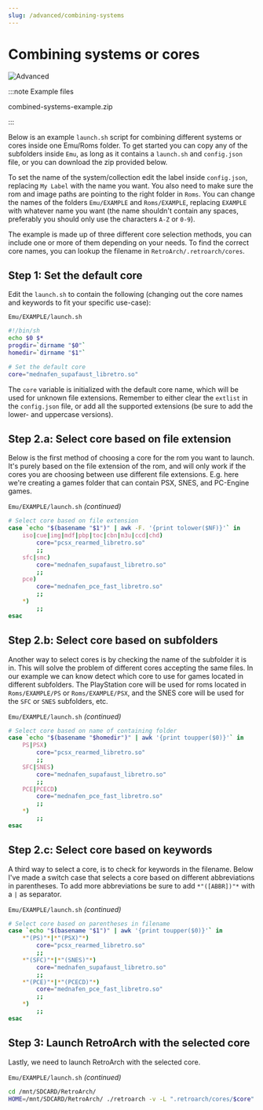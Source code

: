 ```yaml
---
slug: /advanced/combining-systems
---
```




# Combining systems or cores

![Advanced](https://user-images.githubusercontent.com/98862735/178853223-10d53d46-3d80-4d44-95d6-3cd345a730e1.png)


:::note Example files

<IconLink href="https://github.com/OnionUI/Onion/files/9717818/combined-systems-example.zip" icon="folder_zip">combined-systems-example.zip</IconLink>

:::

Below is an example `launch.sh` script for combining different systems or cores inside one Emu/Roms folder. To get started you can copy any of the subfolders inside `Emu`, as long as it contains a `launch.sh` and `config.json` file, or you can download the zip provided below.

To set the name of the system/collection edit the label inside `config.json`, replacing `My Label` with the name you want. You also need to make sure the rom and image paths are pointing to the right folder in `Roms`. You can change the names of the folders `Emu/EXAMPLE` and `Roms/EXAMPLE`, replacing `EXAMPLE` with whatever name you want (the name shouldn't contain any spaces, preferably you should only use the characters `A-Z` or `0-9`).

The example is made up of three different core selection methods, you can include one or more of them depending on your needs. To find the correct core names, you can lookup the filename in `RetroArch/.retroarch/cores`.

## Step 1: Set the default core

Edit the `launch.sh` to contain the following (changing out the core names and keywords to fit your specific use-case):

`Emu/EXAMPLE/launch.sh`
```sh
#!/bin/sh
echo $0 $*
progdir=`dirname "$0"`
homedir=`dirname "$1"`

# Set the default core
core="mednafen_supafaust_libretro.so"
```

The `core` variable is initialized with the default core name, which will be used for unknown file extensions. Remember to either clear the `extlist` in the `config.json` file, or add all the supported extensions (be sure to add the lower- and uppercase versions).

## Step 2.a: Select core based on file extension

Below is the first method of choosing a core for the rom you want to launch. It's purely based on the file extension of the rom, and will only work if the cores you are choosing between use different file extensions. E.g. here we're creating a games folder that can contain PSX, SNES, and PC-Engine games.

`Emu/EXAMPLE/launch.sh` *(continued)*
```sh
# Select core based on file extension
case `echo "$(basename "$1")" | awk -F. '{print tolower($NF)}'` in
    iso|cue|img|mdf|pbp|toc|cbn|m3u|ccd|chd)
        core="pcsx_rearmed_libretro.so"
        ;;
    sfc|smc)
        core="mednafen_supafaust_libretro.so"
        ;;
    pce)
        core="mednafen_pce_fast_libretro.so"
        ;;
    *)
        ;;
esac
```

## Step 2.b: Select core based on subfolders

Another way to select cores is by checking the name of the subfolder it is in. This will solve the problem of different cores accepting the same files. In our example we can know detect which core to use for games located in different subfolders. The PlayStation core will be used for roms located in `Roms/EXAMPLE/PS` or `Roms/EXAMPLE/PSX`, and the SNES core will be used for the `SFC` or `SNES` subfolders, etc.

`Emu/EXAMPLE/launch.sh` *(continued)*
```sh
# Select core based on name of containing folder
case `echo "$(basename "$homedir")" | awk '{print toupper($0)}'` in
    PS|PSX)
        core="pcsx_rearmed_libretro.so"
        ;;
    SFC|SNES)
        core="mednafen_supafaust_libretro.so"
        ;;
    PCE|PCECD)
        core="mednafen_pce_fast_libretro.so"
        ;;
    *)
        ;;
esac
```

## Step 2.c: Select core based on keywords

A third way to select a core, is to check for keywords in the filename. Below I've made a switch case that selects a core based on different abbreviations in parentheses. To add more abbreviations be sure to add `*"([ABBR])"*` with a `|` as separator.

`Emu/EXAMPLE/launch.sh` *(continued)*
```sh
# Select core based on parentheses in filename
case `echo "$(basename "$1")" | awk '{print toupper($0)}'` in
    *"(PS)"*|*"(PSX)"*)
        core="pcsx_rearmed_libretro.so"
        ;;
    *"(SFC)"*|*"(SNES)"*)
        core="mednafen_supafaust_libretro.so"
        ;;
    *"(PCE)"*|*"(PCECD)"*)
        core="mednafen_pce_fast_libretro.so"
        ;;
    *)
        ;;
esac
```

## Step 3: Launch RetroArch with the selected core

Lastly, we need to launch RetroArch with the selected core.

`Emu/EXAMPLE/launch.sh` *(continued)*
```sh
cd /mnt/SDCARD/RetroArch/
HOME=/mnt/SDCARD/RetroArch/ ./retroarch -v -L ".retroarch/cores/$core" "$1"
```
